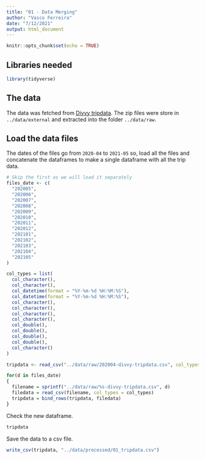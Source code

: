 ```yaml
---
title: "01 - Data Merging"
author: "Vasco Ferreira"
date: "7/12/2021"
output: html_document
---
```


```r
knitr::opts_chunk$set(echo = TRUE)
```

## Libraries needed

```r
library(tidyverse)
```

## The data

The data was fetched from [Divvy tripdata](https://divvy-tripdata.s3.amazonaws.com/index.html).
The zip files were store in `../data/external` and extracted into the folder
`../data/raw`.

## Load the data files

The dates of the files go from `2020-04` to `2021-05` so, load all the files and
concatenate the dataframes to make a single dataframe with all the trip data.

```r
# Skip the first as we will load it separately
files_date <- c(
  "202005",
  "202006",
  "202007",
  "202008",
  "202009",
  "202010",
  "202011",
  "202012",
  "202101",
  "202102",
  "202103",
  "202104",
  "202105"
)

col_types = list(
  col_character(),
  col_character(),
  col_datetime(format = "%Y-%m-%d %H:%M:%S"),
  col_datetime(format = "%Y-%m-%d %H:%M:%S"),
  col_character(),
  col_character(),
  col_character(),
  col_character(),
  col_double(),
  col_double(),
  col_double(),
  col_double(),
  col_character()
)

tripdata <- read_csv("../data/raw/202004-divvy-tripdata.csv", col_types = col_types)

for(d in files_date)
{
  filename = sprintf("../data/raw/%s-divvy-tripdata.csv", d)
  filedata = read_csv(filename, col_types = col_types)
  tripdata = bind_rows(tripdata, filedata)
}
```

Check the new dataframe.

```r
tripdata
```

Save the data to a csv file.

```r
write_csv(tripdata, "../data/processed/01_tripdata.csv")
```


